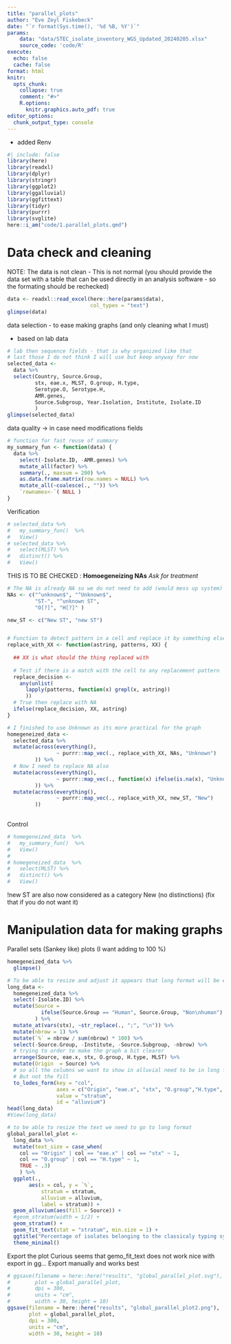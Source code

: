 ```yaml
---
title: "parallel_plots"
author: "Eve Zeyl Fiskebeck"
date: "`r format(Sys.time(), '%d %B, %Y')`"
params:
    data: "data/STEC_isolate_inventory_WGS_Updated_20240205.xlsx"
    source_code: 'code/R'
execute: 
  echo: false
  cache: false
format: html
knitr:
  opts_chunk: 
    collapse: true
    comment: "#>" 
    R.options:
      knitr.graphics.auto_pdf: true
editor_options: 
  chunk_output_type: console
---
```


-   added Renv

```r
#| include: false
library(here)
library(readxl)
library(dplyr)
library(stringr)
library(ggplot2)
library(ggalluvial)
library(ggfittext)
library(tidyr)
library(purrr)
library(svglite)
here::i_am("code/1.parallel_plots.qmd")
```

# Data check and cleaning

NOTE: The data is not clean - This is not normal (you should provide the data set with a table that can be used directly in an analysis software - so the formating should be rechecked)

```r
data <- readxl::read_excel(here::here(params$data),
                           col_types = "text")
glimpse(data) 
```

data selection - to ease making graphs (and only cleaning what I must)

-   based on lab data

```r
# lab then sequence fields - that is why organized like that
# last those I do not think I will use but keep anyway for now
selected_data <- 
  data %>% 
  select(Country, Source.Group, 
         stx, eae.x, MLST, O.group, H.type, 
         Serotype.O, Serotype.H,  
         AMR.genes,
         Source.Subgroup, Year.Isolation, Institute, Isolate.ID
         ) 
glimpse(selected_data)
```

data quality -\> in case need modifications fields

```r
# function for fast reuse of summary
my_summary_fun <- function(data) {
  data %>%
    select(-Isolate.ID, -AMR.genes) %>%
    mutate_all(factor) %>%
    summary(., maxsum = 200) %>%
    as.data.frame.matrix(row.names = NULL) %>% 
    mutate_all(~coalesce(., "")) %>%
    `rownames<-`( NULL ) 
}
```

Verification

```r
# selected_data %>%
#   my_summary_fun()  %>%
#   View()
# selected_data %>%
#   select(MLST) %>%
#   distinct() %>%
#   View()
```


THIS IS TO BE CHECKED : **Homoegeneizing NAs** *Ask for treatment*

```{=html}
<!-- 
Most should be solved because need to take WGS
* have to be filtered  - considered as right (even though made by 2 different methods)

- [ ] O group : 101/162 53/178 ... how to treat those ? X25  ? is it real ?
- [ ] ST13864* ST21* ST301*       New ST (adk_... what is)  some with the same number have * and others not eg ] MLST eg ST10075 and ST10075*
- [ ] Serotype O: O? , eg O128ab, O128ac -> should be merged or ?
- [ ] Serotype H: H? -> unknwon

Need to homogeneize what is uncertain 
-->
```

```r
# The NA is already NA so we do not need to add (would mess up system)
NAs <- c("^unknown$", "^Unknown$", 
         "ST-", "^unknown ST", 
         "O[?]", "H[?]" )

new_ST <- c("New ST", "new ST")


# Function to detect pattern in a cell and replace it by something else (eg. NA)
replace_with_XX <- function(astring, patterns, XX) {
  
  ## XX is what should the thing replaced with 
  
  # Test if there is a match with the cell to any replacement pattern
  replace_decision <- 
    any(unlist(
      lapply(patterns, function(x) grepl(x, astring))
      ))
  # True then replace with NA 
  ifelse(replace_decision, XX, astring)
}

# I finished to use Unknown as its more practical for the graph
homegeneized_data <- 
  selected_data %>%
  mutate(across(everything(), 
                ~ purrr::map_vec(., replace_with_XX, NAs, "Unknown")
         )) %>%
  # Now I need to replace NA also 
  mutate(across(everything(), 
                ~ purrr::map_vec(., function(x) ifelse(is.na(x), "Unknown",x))
         )) %>% 
  mutate(across(everything(), 
                ~ purrr::map_vec(., replace_with_XX, new_ST, "New")
         ))
  
```

Control

```r
# homegeneized_data  %>% 
#   my_summary_fun()  %>%
#   View()
# 
# homegeneized_data  %>% 
#   select(MLST) %>%
#   distinct() %>%
#   View()
```


!new ST are also now considered as a category New (no distinctions) (fix that if you do not want it)

# Manipulation data for making graphs

Parallel sets (Sankey like) plots (I want adding to 100 %)

```r
homegeneized_data %>%
  glimpse()

# To be able to resize and adjust it appears that long format will be easier
long_data <- 
  homegeneized_data %>%
  select(-Isolate.ID) %>%
  mutate(Source = 
           ifelse(Source.Group == "Human", Source.Group, "Non\nhuman")
         ) %>%
  mutate_at(vars(stx), ~str_replace(., ";", "\n")) %>%
  mutate(nbrow = 1) %>%
  mutate(`%` = nbrow / sum(nbrow) * 100) %>%
  select(-Source.Group, -Institute, -Source.Subgroup, -nbrow) %>%
  # trying to order to make the graph a bit clearer
  arrange(Source, eae.x, stx, O.group, H.type, MLST) %>% 
  mutate(Origin  = Source) %>%
  # so all the columns we want to show in alluvial need to be in long format
  # But not the fill 
  to_lodes_form(key = "col",
                axes = c("Origin", "eae.x", "stx", "O.group","H.type", "MLST"),
                value = "stratum",
                id = "alluvium") 
head(long_data)
#View(long_data)
```

```r
# to be able to resize the text we need to go to long format
global_parallel_plot <- 
  long_data %>%
  mutate(text_size = case_when(
    col == "Origin" | col == "eae.x" | col == "stx" ~ 1,
    col == "O.group" | col == "H.type" ~ 1,
    TRUE ~ .3)
    ) %>% 
  ggplot(., 
       aes(x = col, y = `%`,
           stratum = stratum, 
           alluvium = alluvium,
           label = stratum)) + 
  geom_alluvium(aes(fill = Source)) +
  #geom_stratum(width = 1/2) +
  geom_stratum() + 
  geom_fit_text(stat = "stratum", min.size = 1) +
  ggtitle("Percentage of isolates belonging to the classicaly typing systems") + 
  theme_minimal() 
```

Export the plot Curious seems that gemo_fit_text does not work nice with export in gg... Export manually and works best

```r
# ggsave(filename = here::here("results", "global_parallel_plot.svg"),
#        plot = global_parallel_plot,
#        dpi = 300,
#        units = "cm",
#        width = 30, height = 10)
ggsave(filename = here::here("results", "global_parallel_plot2.png"),
       plot = global_parallel_plot,
       dpi = 300,
       units = "cm",
       width = 30, height = 10) 
```
